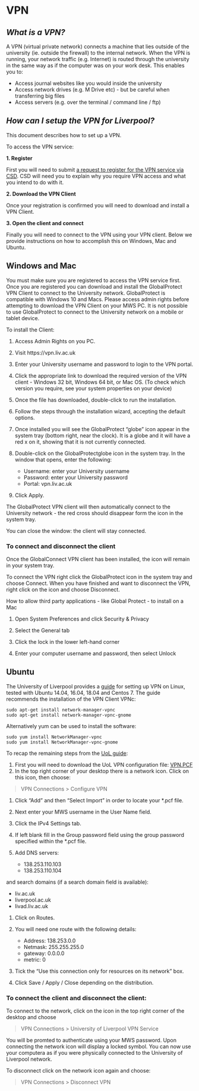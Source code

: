 # VPN

## *What is a VPN?*

A VPN (virtual private network) connects a machine that lies outside of the university (ie. outside the firewall) to the internal network. When the VPN is running, your network traffic (e.g. Internet) is routed through the university in the same way as if the computer was on your work desk. This enables you to:

* Access journal websites like you would inside the university
* Access network drives (e.g. M Drive etc) - but be careful when transferring big files
* Access servers (e.g. over the terminal / command line / ftp)

## *How can I setup the VPN for Liverpool?*

<!--You can find a more comprehensive guide to setup your VPN on the
[`setup_vpn.md`](setup_vpn.md) document of this repository. -->

This document describes how to set up a VPN. <!--The text below has been copied from CSD website.-->

To access the VPN service:

**1. Register**

First you will need to submit [a request to register for the VPN service via CSD](https://liverpool.service-now.com/sp?id=sc_cat_item&sys_id=bd8d37f1376ba60051a3532e53990e3f). CSD will need you to explain why you require VPN access and what you intend to do with it. <!--It may be that other services offer the solution you require instead of the VPN.-->

**2. Download the VPN Client**

Once your registration is confirmed you will need to download and install a VPN Client. 

**3. Open the client and connect**

Finally you will need to connect to the VPN using your VPN client. Below we provide instructions on how to accomplish this on Windows, Mac and Ubuntu.

## Windows and Mac 

You must make sure you are registered to access the VPN service first. 
Once you are registered you can download and install the GlobalProtect VPN Client to connect to the University network.
GlobalProtect is compatible with Windows 10 and Macs. 
Please access admin rights before attempting to download the VPN Client on your MWS PC. 
It is not possible to use GlobalProtect to connect to the University network on a mobile or tablet device.

To install the Client:

1) Access Admin Rights on you PC. 

1) Visit https://vpn.liv.ac.uk
1) Enter your University username and password to login to the VPN portal.
1) Click the appropriate link to download the required version of the VPN client - Windows 32 bit, Windows 64 bit, or Mac OS. 
   (To check which version you require, see your system properties on your device)
1) Once the file has downloaded, double-click to run the installation. 
1) Follow the steps through the installation wizard, accepting the default options.
1) Once installed you will see the GlobalProtect "globe" icon appear in the system tray (bottom right, near the clock). 
   It is a globe and it will have a red x on it, showing that it is not currently connected.
1) Double-click on the GlobalProtectglobe icon in the system tray. In the window that opens, enter the following:

   * Username: enter your University username
   * Password: enter your University password
   * Portal: vpn.liv.ac.uk

1) Click Apply.

The GlobalProtect VPN client will then automatically connect to the University network - the red cross should disappear form the icon in the system tray.

You can close the window: the client will stay connected.

### To connect and disconnect the client

Once the GlobalConnect VPN client has been installed, the icon will remain in your system tray.

To connect the VPN right click the GlobalProtect icon in the system tray and choose Connect.
When you have finished and want to disconnect the VPN, right click on the icon and choose Disconnect.

How to allow third party applications - like Global Protect - to install on a Mac

1) Open System Preferences and click Security & Privacy

1) Select the General tab 

1) Click the lock in the lower left-hand corner 

1) Enter your computer username and password, then select Unlock

## Ubuntu

The University of Liverpool provides a [guide](https://liverpool.service-now.com/sp/?id=kb_article&sysparm_article=KB0010404&sys_kb_id=52bfb8303717e200d6fa4a7a43990ef9) 
for setting up VPN on Linux, tested with Ubuntu 14.04, 16.04, 18.04 and Centos 7. The guide recommends the 
installation of the VPN Client VPNc:

```shell
sudo apt-get install network-manager-vpnc
sudo apt-get install network-manager-vpnc-gnome
```

Alternatively yum can be used to install the software: 

```shell
sudo yum install NetworkManager-vpnc
sudo yum install NetworkManager-vpnc-gnome
```
To recap the remaining steps from the [UoL guide](https://liverpool.service-now.com/sp/?id=kb_article&sysparm_article=KB0010404&sys_kb_id=52bfb8303717e200d6fa4a7a43990ef9):

1) First you will need to download the UoL VPN configuration file: 
[VPN.PCF](https://pcwww.liv.ac.uk/csd/vpn/University%20of%20Liverpool%20VPN.PCF)
1) In the top right corner of your desktop there is a network icon. 
Click on this icon, then choose:

> VPN Connections > Configure VPN

1) Click "Add" and then "Select Import" in order to locate your \*.pcf file. 
1) Next enter your MWS username in the User Name field. 
1) Click the IPv4 Settings tab.
1) If left blank fill in the Group password field using the group password specified within the \*.pcf file. 
1) Add DNS servers:

   * 138.253.110.103
   * 138.253.110.104

and search domains (if a search domain field is available):

   * liv.ac.uk
   * liverpool.ac.uk
   * livad.liv.ac.uk

1) Click on Routes. 

1) You will need one route with the following details:

   * Address: 138.253.0.0
   * Netmask: 255.255.255.0
   * gateway: 0.0.0.0
   * metric: 0

1) Tick the "Use this connection only for resources on its network" box.

1) Click Save / Apply / Close depending on the distribution. 

### To connect the client and disconnect the client:

To connect to the network, click on the icon in the top right corner of the desktop and choose

> VPN Connections > University of Liverpool VPN Service

You will be promted to authenticate using your MWS password. Upon connecting the network 
icon will display a locked symbol. You can now use your computera as if you were physically 
connected to the University of Liverpool network. 

To disconnect click on the network icon again and choose:  

> VPN Connections > Disconnect VPN

